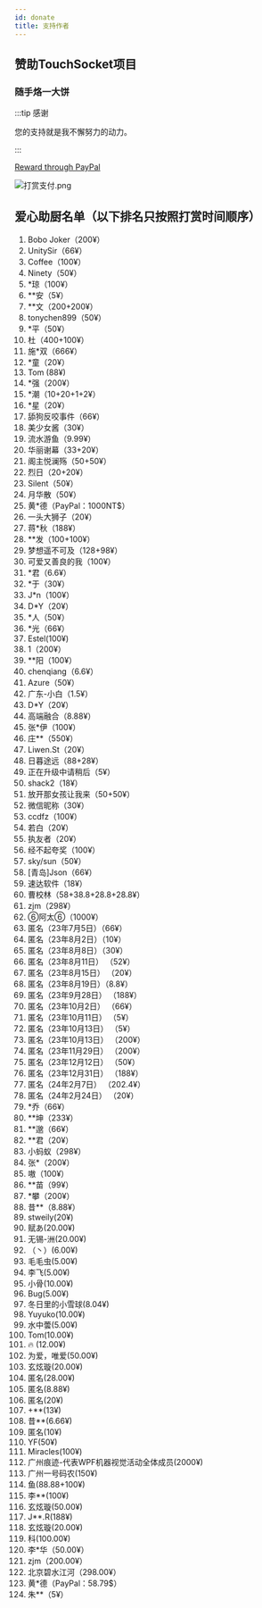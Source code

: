 ```yaml
---
id: donate
title: 支持作者
---
```



## 赞助TouchSocket项目

### 随手烙一大饼

:::tip 感谢

您的支持就是我不懈努力的动力。

:::  

[Reward through PayPal](https://paypal.me/rrqm?country.x=C2&locale.x=zh_XC)

![打赏支付.png](@site/static/img/docs/donate-1.png)

## 爱心助厨名单（以下排名只按照打赏时间顺序）

1. Bobo Joker（200¥）
2. UnitySir（66¥）
3. Coffee（100¥）
4. Ninety（50¥）
5. *琼（100¥）
6. **安（5¥）
7. **文（200+200¥）
8. tonychen899（50¥）
9. *平（50¥）
10. 杜（400+100¥）
11. 施*双（666¥）
12. *童（20¥）
13. Tom (88¥)
14. *强（200¥）
15. *潮（10+20+1+2¥）
16. *星（20¥）
17. 舔狗反咬事件（66¥）
18. 美少女酱（30¥）
19. 流水游鱼（9.99¥）
20. 华丽谢幕（33+20¥）
21. 阁主悦澜殇（50+50¥）
22. 烈日（20+20¥）
23. Silent（50¥）
24. 月华散（50¥）
25. 黄*德（PayPal：1000NT$）
26. 一头大狮子（20¥）
27. 蒋*秋（188¥）
28. **发（100+100¥）
29. 梦想遥不可及（128+98¥）
30. 可爱又善良的我（100¥）
31. *君（6.6¥）
32. *于（30¥）
33. J*n（100¥）
34. D*Y（20¥）
35. *人（50¥）
36. *光（66¥）
37. Estel(100¥)
38. 1（200¥）
39. **阳（100¥）
40. chenqiang（6.6¥）
41. Azure（50¥）
42. 广东-小白（1.5¥）
43. D*Y（20¥）
44. 高端融合（8.88¥）
45. 张*伊（100¥）
46. 庄**（550¥）
47. Liwen.St（20¥）
48. 日暮途远（88+28¥）
49. 正在升级中请稍后（5¥）
50. shack2（18¥）
51. 放开那女孩让我来（50+50¥）
52. 微信昵称（30¥）
53. ccdfz（100¥）
54. 若白（20¥）
55. 执友者（20¥）
56. 经不起夸奖（100¥）
57. sky/sun（50¥）
58. [青岛]Json（66¥）
59. 速达软件（18¥）
60. 曹校林（58+38.8+28.8+28.8¥）
61. zjm（298¥）
62. ⑥阿太⑥（1000¥）
63. 匿名（23年7月5日）（66¥）
64. 匿名（23年8月2日）（10¥）
65. 匿名（23年8月8日）（30¥）
66. 匿名（23年8月11日） （52¥）
67. 匿名（23年8月15日） （20¥）
68. 匿名（23年8月19日）（8.8¥）
69. 匿名（23年9月28日） （188¥）
70. 匿名（23年10月2日） （66¥）
71. 匿名（23年10月11日） （5¥）
72. 匿名（23年10月13日） （5¥）
73. 匿名（23年10月13日） （200¥）
74. 匿名（23年11月29日） （200¥）
75. 匿名（23年12月12日） （50¥）
76. 匿名（23年12月31日） （188¥）
77. 匿名（24年2月7日） （202.4¥）
78. 匿名（24年2月24日） （20¥）
79. *乔（66¥）
80. **坤（233¥）
81. **邈（66¥）
82. **君（20¥）
83. 小蚂蚁（298¥）
84. 张*（200¥）
85. 嗷（100¥）
86. **苗（99¥）
87. *攀（200¥）
88. 昔**（8.88¥）
89. stweily(20¥)
90. 赋あ(20.00¥)
91. 无锡-洲(20.00¥)
92. （丶）(6.00¥)
93. 毛毛虫(5.00¥)
94. 李飞(5.00¥)
95. 小骨(10.00¥)
96. Bug(5.00¥)
97. 冬日里的小雪球(8.04¥)
98. Yuyuko(10.00¥)
99. 水中蕓(5.00¥)
100. Tom(10.00¥)
101. 🔥	(12.00¥)
102. 为爱，唯爱(50.00¥)
103. 玄炫璇(20.00¥)
104. 匿名(28.00¥)
105. 匿名(8.88¥)
106. 匿名(20¥)
107. +**(13¥)
108. 昔**(6.66¥)
109. 匿名(10¥)
110. YF(50¥)
111. Miracles(100¥)
112. 广州痕迹-代表WPF机器视觉活动全体成员(2000¥)
113. 广州一号码农(150¥)
114. 鱼(88.88+100¥)
115. 李**(100¥)
116. 玄炫璇(50.00¥)
118. J**.R(188¥)
119. 玄炫璇(20.00¥)
120. 科(100.00¥)
121. 李*华（50.00¥）
122. zjm（200.00¥）
123. 北京碧水江河（298.00¥）
124. 黄*德（PayPal：58.79$）
125. 朱**（5¥）



